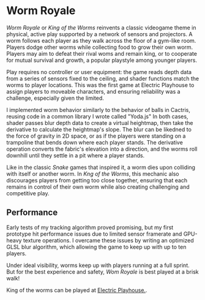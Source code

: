 # Worm Royale

_Worm Royale_ or _King of the Worms_ reinvents a classic videogame theme in physical, active play supported by a network of sensors and projectors. A worm follows each player as they walk across the floor of a gym-like room. Players dodge other worms while collecting food to grow their own worm. Players may aim to defeat their rival woms and remain king, or to cooperate for mutual survival and growth, a popular playstyle among younger players.

Play requires no controller or user equipment: the game reads depth data from a series of sensors fixed to the ceiling, and shader functions match the worms to player locations. This was the first game at Electric Playhouse to assign players to moveable characters, and ensuring reliability was a challenge, especially given the limited.

I implemented worm behavior similarly to the behavior of balls in Cactris, reusing code in a common library I wrote called "Yoda.js" In both cases, shader passes blur depth data to create a virtual heightmap, then take the derivative to calculate the heightmap's slope. The blur can be likedned to the force of gravity in 2D space, or as if the players were standing on a trampoline that bends down where each player stands. The derivative operation converts the fabric's elevation into a direction, and the worms roll downhill until they settle in a pit where a player stands.

Like in the classic _Snake_ games that inspired it, a worm dies upon colliding with itself or another worm. In _Kng of the Worms_, this mechanic also discourages players from getting too close together, ensuring that each remains in control of their own worm while also creating challenging and competitive play.

## Performance

Early tests of my tracking algorithm proved promising, but my first prototype hit performance issues due to limited sensor framerate and GPU-heavy texture operations. I overcame these issues by writing an optimized GLSL blur algorithm, which allowing the game to keep up with up to ten players.

Under ideal visibility, worms keep up with players running at a full sprint. But for the best experience and safety, _Wom Royale_ is best played at a brisk walk!

King of the worms can be played at [Electric Playhouse.](https://www.electricplayhouse.com/locations/albuquerque/tickets).
